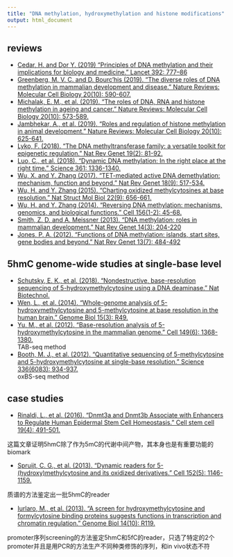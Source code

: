 ```yaml
---
title: "DNA methylation, hydroxymethylation and histone modifications"
output: html_document
---
```


## reviews
* [Cedar, H. and Dor Y. (2019) "Principles of DNA methylation and their implications for biology and medicine." Lancet 392: 777–86](https://www.thelancet.com/journals/lancet/article/PIIS0140-6736(18)31268-6/fulltext)
* [Greenberg, M. V. C. and D. Bourc'his (2019). "The diverse roles of DNA methylation in mammalian development and disease." Nature Reviews: Molecular Cell Biology 20(10): 590-607.](https://www.nature.com/articles/s41580-019-0159-6)
* [Michalak, E. M., et al. (2019). "The roles of DNA, RNA and histone methylation in ageing and cancer." Nature Reviews: Molecular Cell Biology 20(10): 573-589.](https://www.nature.com/articles/s41580-019-0143-1)
* [Jambhekar, A., et al. (2019). "Roles and regulation of histone methylation in animal development." Nature Reviews: Molecular Cell Biology 20(10): 625-641.](https://www.nature.com/articles/s41580-019-0151-1)
* [Lyko, F. (2018). "The DNA methyltransferase family: a versatile toolkit for epigenetic regulation." Nat Rev Genet 19(2): 81-92.](https://www.nature.com/articles/nrg.2017.80)
* [Luo, C., et al. (2018). "Dynamic DNA methylation: In the right place at the right time." Science 361: 1336-1340.](http://science.sciencemag.org/content/361/6409/1336)
* [Wu, X. and Y. Zhang (2017). "TET-mediated active DNA demethylation: mechanism, function and beyond." Nat Rev Genet 18(9): 517-534.](https://www.nature.com/articles/nrg.2017.33)
* [Wu, H. and Y. Zhang (2015). "Charting oxidized methylcytosines at base resolution." Nat Struct Mol Biol 22(9): 656-661.](https://www.nature.com/articles/nsmb.3071)
* [Wu, H. and Y. Zhang (2014). "Reversing DNA methylation: mechanisms, genomics, and biological functions." Cell 156(1-2): 45-68.](http://www.cell.com/cell/fulltext/S0092-8674(13)01588-2)
* [Smith, Z. D. and A. Meissner (2013). "DNA methylation: roles in mammalian development." Nat Rev Genet 14(3): 204-220](https://www.nature.com/articles/nrg3354)  
* [Jones, P. A. (2012). "Functions of DNA methylation: islands, start sites, gene bodies and beyond." Nat Rev Genet 13(7): 484-492](https://www.nature.com/articles/nrg3230)   


## 5hmC genome-wide studies at single-base level
* [Schutsky, E. K., et al. (2018). "Nondestructive, base-resolution sequencing of 5-hydroxymethylcytosine using a DNA deaminase." Nat Biotechnol.](https://www.nature.com/articles/nbt.4204)
* [Wen, L., et al. (2014). "Whole-genome analysis of 5-hydroxymethylcytosine and 5-methylcytosine at base resolution in the human brain." Genome Biol 15(3): R49.](https://genomebiology.biomedcentral.com/articles/10.1186/gb-2014-15-3-r49)
* [Yu, M., et al. (2012). "Base-resolution analysis of 5-hydroxymethylcytosine in the mammalian genome." Cell 149(6): 1368-1380.](https://www.sciencedirect.com/science/article/pii/S009286741200534X)  
    TAB-seq method
* [Booth, M. J., et al. (2012). "Quantitative sequencing of 5-methylcytosine and 5-hydroxymethylcytosine at single-base resolution." Science 336(6083): 934-937.](http://science.sciencemag.org/content/336/6083/934.full)  
    oxBS-seq method
    
## case studies
* [Rinaldi, L., et al. (2016). "Dnmt3a and Dnmt3b Associate with Enhancers to Regulate Human Epidermal Stem Cell Homeostasis." Cell stem cell 19(4): 491-501.](https://www.sciencedirect.com/science/article/pii/S1934590916301953?via%3Dihub)

这篇文章证明5hmC除了作为5mC的代谢中间产物，其本身也是有重要功能的biomark

* [Spruijt, C. G., et al. (2013). "Dynamic readers for 5-(hydroxy)methylcytosine and its oxidized derivatives." Cell 152(5): 1146-1159.](https://www.cell.com/abstract/S0092-8674%2813%2900152-9)

质谱的方法鉴定出一批5hmC的reader

* [Iurlaro, M., et al. (2013). "A screen for hydroxymethylcytosine and formylcytosine binding proteins suggests functions in transcription and chromatin regulation." Genome Biol 14(10): R119.](https://genomebiology.biomedcentral.com/articles/10.1186/gb-2013-14-10-r119)

promoter序列screening的方法鉴定5hmC和5fC的reader，只选了特定的2个promoter并且是用PCR的方法生产不同种类修饰的序列，和in vivo状态不符
